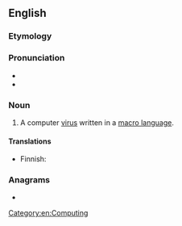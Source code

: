 ==English==

===Etymology===
{{compound|en|macro|virus}}

===Pronunciation===
* {{IPA|en|/ˈmækɹoʊˌvaɪɹəs/}}
* {{audio|en|en-uk-macrovirus.ogg|Audio (UK)}}

===Noun===
{{en-noun|es}}

# A computer [[virus]] written in a [[macro language]].

====Translations====
{{trans-top|computer virus}}
* Finnish: {{t+|fi|makrovirus}}
{{trans-mid}}
{{trans-bottom}}

===Anagrams===
* {{anagrams|en|a=acimorrsuv|carmovirus}}

[[Category:en:Computing]]